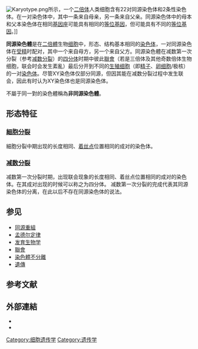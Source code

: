 [[File:Karyotype.png|thumb]]所示，一个[[二倍体|二倍体]]人类细胞含有22对同源染色体和2条性染色体。在一对染色体中，其中一条来自母亲，另一条来自父亲。同源染色体中的母本和父本染色体在相同[[基因座|基因座]]可能具有相同的[[等位基因|等位基因]]，但可能具有不同的[[等位基因|等位基因]]。]]

'''同源染色體'''是在[[二倍體|二倍體]]生物[[细胞|细胞]]中，形态、结构基本相同的[[染色体|染色体]]，一对同源染色体在[[受精|受精]]时配对，其中一个来自母方，另一个来自父方。同源染色體在减数第一次分裂（参考[[减数分裂|减数分裂]]）的[[四分体|四分体]]时期中彼此[[聯會|聯會]]（若是三倍体及其他奇数倍体生物细胞，联会时会发生紊亂）最后分开到不同的[[生殖细胞|生殖细胞]]（即[[精子|精子]]、[[卵细胞|卵细胞]]/极核）的一对[[染色体|染色体]]。尽管XY染色体仅部分同源，但因其能在减数分裂过程中发生联会，因此有时认为XY染色体也是同源染色体。

不屬于同一對的染色體稱為'''非同源染色體'''。

== 形态特征 ==

=== [[細胞分裂|細胞分裂]] ===
細胞分裂中期出现的长度相同、[[着丝点|着丝点]]位置相同的成对的染色体。

=== [[减数分裂|减数分裂]] ===
减数第一次分裂时期，出现联会现象的长度相同、着丝点位置相同的成对的染色体。在其成对出现的时候可以称之为四分体。
减数第一次分裂的完成代表其同源染色体的分离，在此以后不存在同源染色体的说法。

==参见==
* [[同源重組|同源重組]]
* [[孟德尔定律|孟德尔定律]]
* [[发育生物学|发育生物学]]
* [[聯會|聯會]]
* [[染色體不分離|染色體不分離]]
* [[遺傳|遺傳]]

==参考文献==
{{reflist}}

==外部連結==
{{Commons|homologous chromosomes}}
{{refbegin}}
* {{Cite book  | last1 = Gilbert SF | title = Developmental biolog | year = 2003 | publisher = Sinauer Associates | location = Sunderland, Mass. | isbn = 0-87893-258-5 | pages =  }}
* {{cite web | url = http://cnx.org/content/m45466/latest/?collection=col11487/latest | title = Meiosis | author = OpenStaxCollege | date = 25 Apr 2013 | publisher = Rice University | access-date = 2021-08-23 | archive-date = 2013-11-16 | archive-url = https://web.archive.org/web/20131116093404/http://cnx.org/content/m45466/latest/?collection=col11487%2Flatest | dead-url = no }}
{{refend}}

{{Genetics-stub}}

[[Category:细胞遗传学|Category:细胞遗传学]]
[[Category:遗传学|Category:遗传学]]